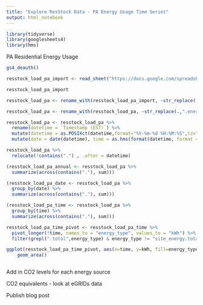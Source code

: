 ```yaml
---
title: "Explore ResStock Data - PA Energy Usage Time Series"
output: html_notebook
---
```



```r
library(tidyverse)
library(googlesheets4)
library(hms)
```


PA Residential Energy Usage
```r
gs4_deauth()

resstock_load_pa_import <- read_sheet("https://docs.google.com/spreadsheets/d/1A0ISfO6WWJzth-ttnGW6Yqfo32J1E6tl7xc_qj-oHuY/edit?usp=sharing")

resstock_load_pa_import 
```

```r

resstock_load_pa <- rename_with(resstock_load_pa_import, ~str_replace(.,"^baseline.out.",""), starts_with("baseline.out."))

resstock_load_pa <- rename_with(resstock_load_pa, ~str_replace(.,".energy_consumption.kwh",""), ends_with(".energy_consumption.kwh"))

resstock_load_pa <- resstock_load_pa %>% 
  rename(datetime = `Timestamp (EST)`) %>% 
  mutate(datetime = as.POSIXct(datetime,format="%Y-%m-%d %H:%M:%S",tz="America/New_York")) %>% 
  mutate(date = date(datetime), time = as.hms(format(datetime, format = "%H:%M:%S")), month = month(datetime, label=TRUE), year = year(datetime), day = day(datetime))

resstock_load_pa %>% 
  relocate(!contains(".") , .after = datetime)

```

```r

(resstock_load_pa_annual <- resstock_load_pa %>% 
  summarize(across(contains("."), sum)))

(resstock_load_pa_date <- resstock_load_pa %>% 
  group_by(date) %>% 
  summarize(across(contains("."), sum)))

(resstock_load_pa_time <- resstock_load_pa %>% 
  group_by(time) %>% 
  summarize(across(contains("."), sum)))

```


```r

resstock_load_pa_time_pivot <- resstock_load_pa_time %>% 
  pivot_longer(!time, names_to = "energy_type", values_to = "kWh") %>% 
  filter(grepl(".total",energy_type) & energy_type != "site_energy.total") 

ggplot(resstock_load_pa_time_pivot, aes(x=time, y=kWh, fill=energy_type, order=energy_type)) + 
    geom_area()

```

```r

```


Add in CO2 levels for each energy source

CO2 equivalents
- look at eGRIDs data



Publish blog post


